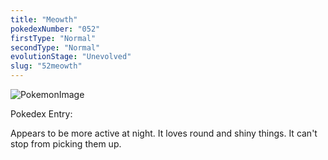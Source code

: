 ```yaml
---
title: "Meowth"
pokedexNumber: "052"
firstType: "Normal"
secondType: "Normal"
evolutionStage: "Unevolved"
slug: "52meowth"
---
```


![PokemonImage](https://archives.bulbagarden.net/media/upload/thumb/d/d6/0052Meowth.png/140px-0052Meowth.png)

Pokedex Entry:

Appears to be more active at night. It loves round and shiny things. It can't stop from picking them up.
